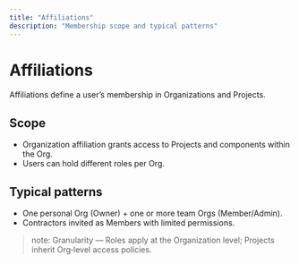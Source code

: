 ```yaml
---
title: "Affiliations"
description: "Membership scope and typical patterns"
---
```


# Affiliations

Affiliations define a user’s membership in Organizations and Projects.

## Scope
- Organization affiliation grants access to Projects and components within the Org.
- Users can hold different roles per Org.

## Typical patterns
- One personal Org (Owner) + one or more team Orgs (Member/Admin).
- Contractors invited as Members with limited permissions.

> note: Granularity — Roles apply at the Organization level; Projects inherit Org‑level access policies.
